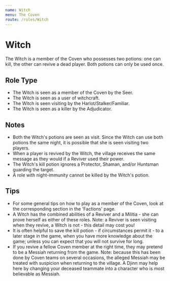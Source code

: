 ```yaml
---
name: Witch
menu: The Coven
route: /roles/Witch
---
```


# Witch

The Witch is a member of the Coven who possesses two potions: one can kill, the other can revive a dead player. Both potions can only be used once.

## Role Type

- The Witch is seen as a member of the Coven by the Seer.
- The Witch is seen as a user of witchcraft.
- The Witch is seen visiting by the Harlot/Stalker/Familiar.
- The Witch is seen as a killer by the Adjudicator.

## Notes

- Both the Witch's potions are seen as visit. Since the Witch can use both potions the same night, it is possible that she is seen visiting two players.
- When a player is revived by the Witch, the village receives the same message as they would if a Reviver used their power.
- The Witch's kill potion ignores a Protector, Shaman, and/or Huntsman guarding the target.
- A role with night-immunity cannot be killed by the Witch's potion.

## Tips

- For some general tips on how to play as a member of the Coven, look at the corresponding section in the 'Factions' page.
- A Witch has the combined abilities of a Reviver and a Militia - she can prove herself as either of these roles. Note: a Reviver is seen visiting when they revive, a Witch is not - this detail may cost you!
- It is often helpful to save the kill potion - if circumstances permit it - to a later stage in the game, when you have more knowledge about the game; unless you can expect that you will not survive for long.
- If you revive a fellow Coven member at the right time, they may pretend to be a Messiah returning from the game. Note: because this has been done by Coven teams on several occasions, the alleged Messiah may be treated with suspicion when returning to the village. A Djinn may help here by changing your deceased teammate into a character who is most believable as Messiah.
